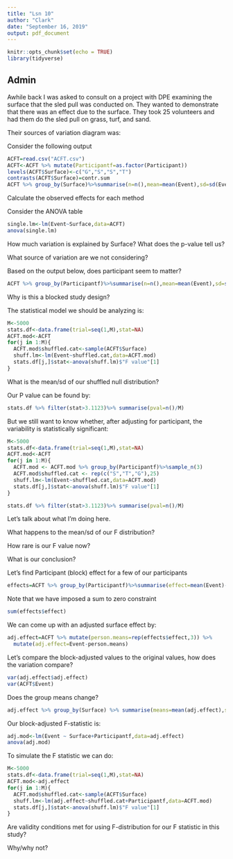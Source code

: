 ```yaml
---
title: "Lsn 10"
author: "Clark"
date: "September 16, 2019"
output: pdf_document
---
```


```r
knitr::opts_chunk$set(echo = TRUE)
library(tidyverse)
```

## Admin

Awhile back I was asked to consult on a project with DPE examining the surface that the sled pull was conducted on.  They wanted to demonstrate that there was an effect due to the surface.  They took 25 volunteers and had them do the sled pull on grass, turf, and sand.

Their sources of variation diagram was:

\vspace{1.5in}

Consider the following output
```r
ACFT=read.csv("ACFT.csv")
ACFT<-ACFT %>% mutate(Participantf=as.factor(Participant))
levels(ACFT$Surface)<-c("G","S","S","T")
contrasts(ACFT$Surface)=contr.sum
ACFT %>% group_by(Surface)%>%summarise(n=n(),mean=mean(Event),sd=sd(Event))
```
Calculate the observed effects for each method

\vspace{.5in}

Consider the ANOVA table
```r
single.lm<-lm(Event~Surface,data=ACFT)
anova(single.lm)
```
How much variation is explained by Surface?  What does the p-value tell us?

\vspace{.5in}

What source of variation are we not considering?

\vspace{.3in}

Based on the output below, does participant seem to matter?

```r
ACFT %>% group_by(Participantf)%>%summarise(n=n(),mean=mean(Event),sd=sd(Event))
```

Why is this a blocked study design?

\vspace{.5in}

The statistical model we should be analyzing is:

\vspace{.5in}


```r
M<-5000
stats.df<-data.frame(trial=seq(1,M),stat=NA)
ACFT.mod<-ACFT
for(j in 1:M){
  ACFT.mod$shuffled.cat<-sample(ACFT$Surface)
  shuff.lm<-lm(Event~shuffled.cat,data=ACFT.mod)
  stats.df[j,]$stat<-anova(shuff.lm)$"F value"[1]
}
```

What is the mean/sd of our shuffled null distribution?

\vspace{.5in}

Our P value can be found by:

```r
stats.df %>% filter(stat>3.1123)%>% summarise(pval=n()/M)
```

But we still want to know whether, after adjusting for participant, the variability is statistically significant:

```r
M<-5000
stats.df<-data.frame(trial=seq(1,M),stat=NA)
ACFT.mod<-ACFT
for(j in 1:M){
  ACFT.mod <- ACFT.mod %>% group_by(Participantf)%>%sample_n(3)
  ACFT.mod$shuffled.cat <- rep(c("S","T","G"),25)
  shuff.lm<-lm(Event~shuffled.cat,data=ACFT.mod)
  stats.df[j,]$stat<-anova(shuff.lm)$"F value"[1]
}

stats.df %>% filter(stat>3.1123)%>% summarise(pval=n()/M)

```

Let's talk about what I'm doing here.

What happens to the mean/sd of our F distribution?

How rare is our F value now?

\vspace{.4in}

What is our conclusion?

\vspace{.4in}

Let's find Participant (block) effect for a few of our participants

```r
effects=ACFT %>% group_by(Participantf)%>%summarise(effect=mean(Event)-mean(ACFT$Event))
```
Note that we have imposed a sum to zero constraint

```r
sum(effects$effect)
```

We can come up with an adjusted surface effect by:

```r
adj.effect=ACFT %>% mutate(person.means=rep(effects$effect,3)) %>%
  mutate(adj.effect=Event-person.means)
```

Let's compare the block-adjusted values to the original values, how does the variation compare?

```r
var(adj.effect$adj.effect)
var(ACFT$Event)
```

Does the group means change?

```r
adj.effect %>% group_by(Surface) %>% summarise(means=mean(adj.effect),sd=sd(adj.effect))
```

Our block-adjusted F-statistic is:

```r
adj.mod<-lm(Event ~ Surface+Participantf,data=adj.effect)
anova(adj.mod)
```

To simulate the F statistic we can do:


```r
M<-5000
stats.df<-data.frame(trial=seq(1,M),stat=NA)
ACFT.mod<-adj.effect
for(j in 1:M){
  ACFT.mod$shuffled.cat<-sample(ACFT$Surface)
  shuff.lm<-lm(adj.effect~shuffled.cat+Participantf,data=ACFT.mod)
  stats.df[j,]$stat<-anova(shuff.lm)$"F value"[1]
}
```


Are validity conditions met for using F-distribution for our F statistic in this study?

Why/why not?
